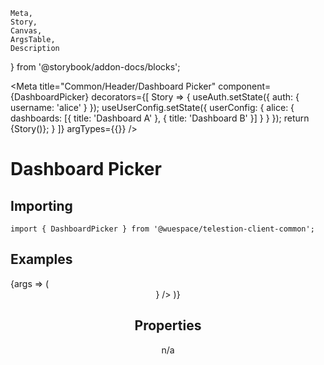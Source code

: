 	Meta,
	Story,
	Canvas,
	ArgsTable,
	Description
} from '@storybook/addon-docs/blocks';

<Meta
	title="Common/Header/Dashboard Picker"
	component={DashboardPicker}
	decorators={[
		Story => {
			useAuth.setState({ auth: { username: 'alice' } });
			useUserConfig.setState({
				userConfig: {
					alice: {
						dashboards: [{ title: 'Dashboard A' }, { title: 'Dashboard B' }]
					}
				}
			});
			return <TelestionClient>{Story()}</TelestionClient>;
		}
	]}
	argTypes={{}}
/>

# Dashboard Picker

<Description of={DashboardPicker} />

## Importing

```tsx
import { DashboardPicker } from '@wuespace/telestion-client-common';
```

## Examples

<Canvas>
	<Story
		height={'256px'}
		name="Simple Dashboard picker"
		args={{}}
		inline={false}
	>
		{args => (
			<MemoryRouter initialIndex={0}>
				<CommonWrapper>
					<Header center={<DashboardPicker {...args} />} />
				</CommonWrapper>
			</MemoryRouter>
		)}
	</Story>
</Canvas>

## Properties

n/a
